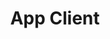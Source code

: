 ---
title: App Client
prev: 
    link: /build/algokit/utils/ts/account/
next:
    link: /build/algokit/utils/ts/app-deploy/
---